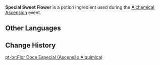 {{Item Infobox
|id           = 2 <!-- AlchemySimCropExcelConfigData -->
|title        = Special Sweet Flower
|image        = Item Special Sweet Flower (Alchemical Ascension).png
|type         = Potion Ingredients
|quality      = 3
|group        = Constitution
|group_label  = Efficacy
|group_icon   = Alchemical Ascension Efficacy Constitution.png
|description  = An alchemical ingredient modified specially for use by the Knights of Favonius's Alchemy shop in concocting potions. In Alchemy, it primarily provides a medium amount of {{Color|BP|Constitution}} efficacy.<br>Has the {{Color|BP|Strengthening}} characteristic, which will appear in potions under certain conditions.
|source1      = [[Alchemical Ascension]] - Alchemy Level 5
|event        = Alchemical Ascension
}}
'''Special Sweet Flower''' is a potion ingredient used during the [[Alchemical Ascension]] event.

==Other Languages==
{{Other Languages|default_hidden=1
|en      = Special Sweet Flower
|zhs     = 特别的甜甜花
|zhs_rm  = 
|zht     = 特別的甜甜花
|zht_rm  = 
|ja      = 特別なスイートフラワー
|ja_rm   = Tokubetsu-na Suiito Furawaa
|ko      = 특별한 달콤달콤꽃
|ko_rm   = 
|es      = Flor dulce especial
|fr      = Fleur sucrante spéciale
|ru      = Особый цветок-сахарок
|th      = Sweet Flower พิเศษ
|th_rm   = 
|vi      = Hoa Ngọt Đặc Biệt
|de      = Besondere Zuckerblume
|id      = Sweet Flower Khusus
|pt      = Flor Doce Especial
|tr      = Özel Tatlı Çiçek
|it      = Fiordolce speciale
}}

==Change History==
{{Change History|4.5}}

[[pt-br:Flor Doce Especial (Ascensão Alquímica)]]